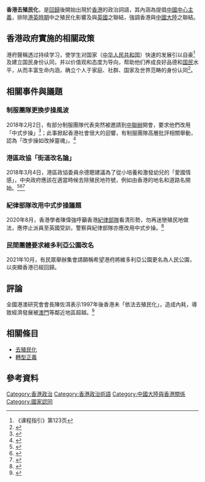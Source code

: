 {{Multiple issues|
{{Disputed|time=2015-08-02T10:49:25+00:00}}
{{Original research|time=2015-08-02T10:49:25+00:00}}
{{Pov|time=2015-08-02T10:49:25+00:00}}
}}
'''香港去殖民化'''，是[[香港回歸|回歸]]後開始出現於[[香港|香港]]的政治詞語，其內涵為提倡[[中國中心主義|中國中心主義]]，排除[[港英時期|港英時期]]中之殖民化影響及與[[英國|英國]]之聯結，強調香港與[[中國大陸|中國大陸]]之聯結。

==香港政府實施的相關政策==
{{main|德育及國民教育科}}
港府聲稱透过持续学习，使学生对国家（[[中华人民共和国|中华人民共和国]]）快速的发展引以自豪<ref>《课程指引》第123页</ref>及建立国民身份认同，并以价值观和态度为导向，帮助他们养成良好品德和[[国民|国民]]水平，从而丰富生命内涵，确立个人于家庭、社群、国家及世界范畴的身份认同<ref>{{cite news |url = http://www.info.gov.hk/gia/general/201206/13/P201206130253.htm |title = 立法會二十題：德育及国民教育科 |date = 2012年6月30日 |accessdate = 2015年8月2日 |archive-date = 2015年9月24日 |archive-url = https://web.archive.org/web/20150924063000/http://www.info.gov.hk/gia/general/201206/13/P201206130253.htm |dead-url = no }}</ref>。

==相關事件與議題==
===制服團隊更換步操風波===
2018年2月2日，有部分制服團隊代表突然被邀請到[[中聯辦|中聯辦]]開會，要求他們改用「中式步操」<ref>{{cite news |title=制服團體﹕中聯辦促轉中式步操 惹「去殖化」憂慮 青少年軍陳振彬﹕只協助非要求 |url=https://news.mingpao.com/pns/dailynews/web_tc/article/20180209/s00001/1518113770830 |accessdate=2018-08-16 |agency=明報 |archive-date=2018-08-16 |archive-url=https://web.archive.org/web/20180816194336/https://news.mingpao.com/pns/dailynews/web_tc/article/20180209/s00001/1518113770830 |dead-url=no }}</ref>；此事掀起香港社會很大的迴響，有制服團隊高層批評相關舉動，認為「改步操如改掉靈魂」。<ref>{{cite news |title=制服團體高層﹕改步操如改掉靈魂 |url=https://news.mingpao.com/pns/dailynews/web_tc/article/20180209/s00001/1518113776243 |accessdate=2018-08-16 |agency=明報 |archive-date=2018-08-16 |archive-url=https://web.archive.org/web/20180816125825/https://news.mingpao.com/pns/dailynews/web_tc/article/20180209/s00001/1518113776243 |dead-url=no }}</ref>

===港區政協「街道改名論」===
2018年3月4日，港區政協委員佘德聰建議為了從小培養和激發幼兒的「愛國情感」，中央政府應該在適當時候去除殖民地符號，例如由香港的地名和道路名開始。<ref>{{cite news |title=隔牆有耳： 港區政協倡街名去殖化　 皇后大道東　改名麗媛道？ |url=https://hk.news.appledaily.com/local/daily/article/20180305/20322642 |accessdate=2018-08-16 |agency=蘋果日報 |archive-date=2018-08-16 |archive-url=https://web.archive.org/web/20180816125858/https://hk.news.appledaily.com/local/daily/article/20180305/20322642 |dead-url=no }}</ref><ref>{{cite news |title=改街名變毛澤大道東？香港政協倡去殖民符號 |url=https://hk.news.appledaily.com/local/realtime/article/20180304/57902282 |accessdate=2018-08-16 |agency=蘋果日報 |archive-date=2018-08-16 |archive-url=https://web.archive.org/web/20180816125932/https://hk.news.appledaily.com/local/realtime/article/20180304/57902282 |dead-url=no }}</ref><ref>{{cite news |title=中國政協提議改香港路名「去殖民化」 |url=http://www.localpresshk.com/2018/03/road-names/ |accessdate=2018-08-16 |agency=本土新聞}}</ref>

===紀律部隊改用中式步操議題===
2020年8月，香港學者陳偉強呼籲香港[[紀律部隊|紀律部隊]]看清形勢，勿再迷戀殖民地做法，應停止派員至英國受訓，警察與紀律部隊亦應改用中式步操。<ref>{{cite news |author1=盧伯華 |title=港警公安化 港學者籲警察訓練棄英改中 換陸式步操 |url=https://www.chinatimes.com/realtimenews/20200816003165-260409?chdtv |accessdate=2020-09-19 |agency=中時新聞網 |archive-date=2020-08-21 |archive-url=https://web.archive.org/web/20200821205503/https://www.chinatimes.com/realtimenews/20200816003165-260409?chdtv |dead-url=no }}</ref>

===民間團體要求維多利亞公園改名===
2021年10月，有民眾舉辦集會請願稱希望港府將維多利亞公園更名為人民公園，以突顯香港已經回歸。

==評論==
全國港澳研究會會長陳佐洱表示1997年後香港未「依法去殖民化」，造成內耗，導致經濟發展被[[澳門|澳門]]等鄰近地區超越。<ref>{{cite news |author1=劉子維 |title=中國智庫首長陳佐洱：香港無「依法去殖民化」致內耗 |url=https://www.bbc.com/zhongwen/trad/china/2015/09/150920_hongkong_china_politics |accessdate=2021-09-12 |work=BBC NEWS |date=2015-09-20}}</ref>

==相關條目==
*[[去殖民化|去殖民化]]
*[[轉型正義|轉型正義]]

==參考資料==
{{reflist}}

[[Category:香港政治|Category:香港政治]]
[[Category:香港政治術語|Category:香港政治術語]]
[[Category:中國大陸與香港關係|Category:中國大陸與香港關係]]
[[Category:國家認同|Category:國家認同]]